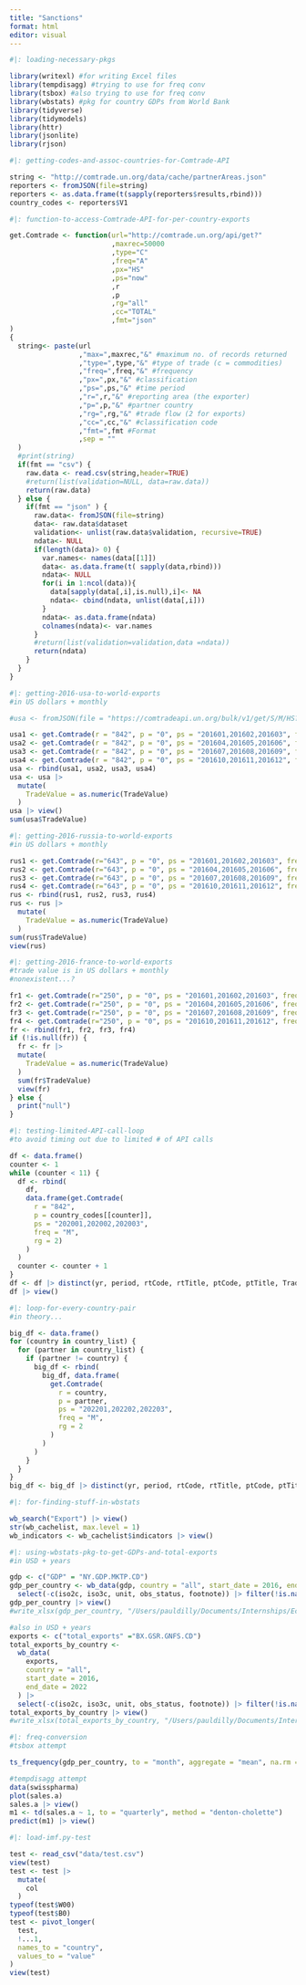 ```yaml
---
title: "Sanctions"
format: html
editor: visual
---
```


```r
#|: loading-necessary-pkgs

library(writexl) #for writing Excel files
library(tempdisagg) #trying to use for freq conv
library(tsbox) #also trying to use for freq conv
library(wbstats) #pkg for country GDPs from World Bank
library(tidyverse) 
library(tidymodels)
library(httr)
library(jsonlite)
library(rjson)
```

```r
#|: getting-codes-and-assoc-countries-for-Comtrade-API

string <- "http://comtrade.un.org/data/cache/partnerAreas.json"
reporters <- fromJSON(file=string)
reporters <- as.data.frame(t(sapply(reporters$results,rbind)))
country_codes <- reporters$V1
```

```r
#|: function-to-access-Comtrade-API-for-per-country-exports

get.Comtrade <- function(url="http://comtrade.un.org/api/get?"
                         ,maxrec=50000
                         ,type="C"
                         ,freq="A"
                         ,px="HS"
                         ,ps="now"
                         ,r
                         ,p
                         ,rg="all"
                         ,cc="TOTAL"
                         ,fmt="json"
)
{
  string<- paste(url
                 ,"max=",maxrec,"&" #maximum no. of records returned
                 ,"type=",type,"&" #type of trade (c = commodities)
                 ,"freq=",freq,"&" #frequency
                 ,"px=",px,"&" #classification
                 ,"ps=",ps,"&" #time period
                 ,"r=",r,"&" #reporting area (the exporter)
                 ,"p=",p,"&" #partner country
                 ,"rg=",rg,"&" #trade flow (2 for exports)
                 ,"cc=",cc,"&" #classification code
                 ,"fmt=",fmt #Format
                 ,sep = ""
  )
  #print(string)
  if(fmt == "csv") {
    raw.data <- read.csv(string,header=TRUE)
    #return(list(validation=NULL, data=raw.data))
    return(raw.data)
  } else {
    if(fmt == "json" ) {
      raw.data<- fromJSON(file=string)
      data<- raw.data$dataset
      validation<- unlist(raw.data$validation, recursive=TRUE)
      ndata<- NULL
      if(length(data)> 0) {
        var.names<- names(data[[1]])
        data<- as.data.frame(t( sapply(data,rbind)))
        ndata<- NULL
        for(i in 1:ncol(data)){
          data[sapply(data[,i],is.null),i]<- NA
          ndata<- cbind(ndata, unlist(data[,i]))
        }
        ndata<- as.data.frame(ndata)
        colnames(ndata)<- var.names
      }
      #return(list(validation=validation,data =ndata))
      return(ndata)
    }
  }
}
```

```r
#|: getting-2016-usa-to-world-exports
#in US dollars + monthly

#usa <- fromJSON(file = "https://comtradeapi.un.org/bulk/v1/get/S/M/HS?300&2022&subscription-key=54c241004d63420fa044022af39d9866")

usa1 <- get.Comtrade(r = "842", p = "0", ps = "201601,201602,201603", freq = "M",rg = 2)
usa2 <- get.Comtrade(r = "842", p = "0", ps = "201604,201605,201606", freq = "M",rg = 2)
usa3 <- get.Comtrade(r = "842", p = "0", ps = "201607,201608,201609", freq = "M",rg = 2)
usa4 <- get.Comtrade(r = "842", p = "0", ps = "201610,201611,201612", freq = "M",rg = 2)
usa <- rbind(usa1, usa2, usa3, usa4)
usa <- usa |>
  mutate(
    TradeValue = as.numeric(TradeValue)
  )
usa |> view()
sum(usa$TradeValue)
```

```r
#|: getting-2016-russia-to-world-exports
#in US dollars + monthly

rus1 <- get.Comtrade(r="643", p = "0", ps = "201601,201602,201603", freq = "M",rg = 2)
rus2 <- get.Comtrade(r="643", p = "0", ps = "201604,201605,201606", freq = "M",rg = 2)
rus3 <- get.Comtrade(r="643", p = "0", ps = "201607,201608,201609", freq = "M",rg = 2)
rus4 <- get.Comtrade(r="643", p = "0", ps = "201610,201611,201612", freq = "M",rg = 2)
rus <- rbind(rus1, rus2, rus3, rus4)
rus <- rus |>
  mutate(
    TradeValue = as.numeric(TradeValue)
  )
sum(rus$TradeValue)
view(rus)
```

```r
#|: getting-2016-france-to-world-exports
#trade value is in US dollars + monthly
#nonexistent...?

fr1 <- get.Comtrade(r="250", p = "0", ps = "201601,201602,201603", freq = "M",rg = 2)
fr2 <- get.Comtrade(r="250", p = "0", ps = "201604,201605,201606", freq = "M",rg = 2)
fr3 <- get.Comtrade(r="250", p = "0", ps = "201607,201608,201609", freq = "M",rg = 2)
fr4 <- get.Comtrade(r="250", p = "0", ps = "201610,201611,201612", freq = "M",rg = 2)
fr <- rbind(fr1, fr2, fr3, fr4)
if (!is.null(fr)) {
  fr <- fr |>
  mutate(
    TradeValue = as.numeric(TradeValue)
  )
  sum(fr$TradeValue)
  view(fr)
} else { 
  print("null")
}
```

```r
#|: testing-limited-API-call-loop
#to avoid timing out due to limited # of API calls

df <- data.frame()
counter <- 1
while (counter < 11) {
  df <- rbind(
    df, 
    data.frame(get.Comtrade(
      r = "842", 
      p = country_codes[[counter]], 
      ps = "202001,202002,202003", 
      freq = "M",
      rg = 2)
    )
  )
  counter <- counter + 1
}
df <- df |> distinct(yr, period, rtCode, rtTitle, ptCode, ptTitle, TradeValue)
df |> view()
```

```r
#|: loop-for-every-country-pair
#in theory...

big_df <- data.frame()
for (country in country_list) {
  for (partner in country_list) {
    if (partner != country) {
      big_df <- rbind(
        big_df, data.frame(
          get.Comtrade(
            r = country, 
            p = partner, 
            ps = "202201,202202,202203", 
            freq = "M",
            rg = 2
          )
        )
      )
    }
  }
}
big_df <- big_df |> distinct(yr, period, rtCode, rtTitle, ptCode, ptTitle, TradeValue) big_df |> view()
```

```r
#|: for-finding-stuff-in-wbstats

wb_search("Export") |> view()
str(wb_cachelist, max.level = 1)
wb_indicators <- wb_cachelist$indicators |> view()
```

```r
#|: using-wbstats-pkg-to-get-GDPs-and-total-exports
#in USD + years

gdp <- c("GDP" = "NY.GDP.MKTP.CD")
gdp_per_country <- wb_data(gdp, country = "all", start_date = 2016, end_date = 2022) |> 
  select(-c(iso2c, iso3c, unit, obs_status, footnote)) |> filter(!is.na(GDP))
gdp_per_country |> view()
#write_xlsx(gdp_per_country, "/Users/pauldilly/Documents/Internships/Econ Research/Econ-Sanctions/data/gdp.xlsx")

#also in USD + years
exports <- c("total_exports" ="BX.GSR.GNFS.CD")
total_exports_by_country <- 
  wb_data(
    exports, 
    country = "all", 
    start_date = 2016, 
    end_date = 2022
  ) |> 
  select(-c(iso2c, iso3c, unit, obs_status, footnote)) |> filter(!is.na(total_exports))
total_exports_by_country |> view()
#write_xlsx(total_exports_by_country, "/Users/pauldilly/Documents/Internships/Econ Research/Econ-Sanctions/data/exports.xlsx")
```

```r
#|: freq-conversion
#tsbox attempt

ts_frequency(gdp_per_country, to = "month", aggregate = "mean", na.rm = FALSE) |> view()

#tempdisagg attempt
data(swisspharma)
plot(sales.a)
sales.a |> view()
m1 <- td(sales.a ~ 1, to = "quarterly", method = "denton-cholette")
predict(m1) |> view()
```

```r
#|: load-imf.py-test

test <- read_csv("data/test.csv")
view(test)
test <- test |>
  mutate(
    col
  )
typeof(test$W00)
typeof(test$B0)
test <- pivot_longer(
  test, 
  !...1,
  names_to = "country",
  values_to = "value"
)
view(test)
```
